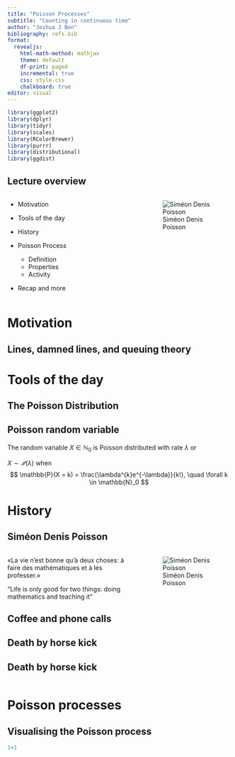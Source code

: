 ```yaml
---
title: "Poisson Processes"
subtitle: "Counting in continuous time"
author: "Joshua J Bon"
bibliography: refs.bib
format:
  revealjs:
    html-math-method: mathjax 
    theme: default
    df-print: paged
    incremental: true 
    css: style.css
    chalkboard: true
editor: visual
---
```


```r
library(ggplot2)
library(dplyr)
library(tidyr)
library(scales)
library(RColorBrewer)
library(purrr)
library(distributional)
library(ggdist)

```

## Lecture overview

:::: {.columns}

::: {.column width="60%"}

- Motivation

- Tools of the day
  
- History
  
- Poisson Process 
  - Definition
  - Properties
  - Activity

- Recap and more

:::

::: {.column width="40%"}

![Siméon Denis Poisson](imgs/poisson.jpg){fig-align="right"}

:::

::::

# Motivation

## Lines, damned lines, and queuing theory



# Tools of the day

## The Poisson Distribution

::: {.callout-note}
## Poisson random variable
The random variable $X \in \mathbb{N}_0$ is Poisson distributed with rate $\lambda$ or

$X \sim \mathcal{P}(\lambda)$ when
$$
\mathbb{P}(X = k) = \frac{\lambda^{k}e^{-\lambda}}{k!}, \quad \forall k \in \mathbb{N}_0
$$
:::


# History

## Siméon Denis Poisson

:::: {.columns}

::: {.column width="60%"}

::: {.fragment .fade-out}
«La vie n’est bonne qu’à deux choses: à faire des mathématiques et à les professer.»
:::

::: {.fragment}
"Life is only good for two things: doing mathematics and teaching it"
:::

## Coffee and phone calls

## Death by horse kick

## Death by horse kick


:::

::: {.column width="40%"}

![Siméon Denis Poisson](imgs/poisson.jpg){fig-align="right"}

:::

::::





# Poisson processes


## Visualising the Poisson process

```r
1+1
```


  
